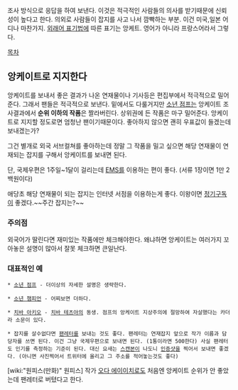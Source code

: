 조사 방식으로 응답을 하여 보낸다. 이것은 적극적인 사람들의 의사를 받기때문에 신뢰성이 높다고 한다.  의외로 사람들이 잡지를 사고 나서 깜빡하는 부분. 이건 미국,일본 어디나 마찬가지. [[외래어 표기법]]에 따른 표기는 앙케트. 영어가 아니라 프랑스어라서 그렇다.

[[목차]]

== 앙케이트로 지지한다 ==

앙케이트를 보내서 좋은 결과가 나온 연재물이나 기사등은 편집부에서 적극적으로 밀어준다. 그래서 팬들은 적극적으로 보낸다. 밑에서도 다룰거지만 [[소년 점프]]는 앙케이트 조사결과에서 '''순위 이하의 작품'''은 짤라버린다. 상위권에 든 작품은 마구 밀어준다. 앙케이트로 지지할 정도로면 엄청난 팬이기때문이다. 좋아하지 않으면 괜히 우표값이 들겠는데 보내겠는가? 

그건 별개로 외국 서브컬쳐를 좋아하는데 정말 그 작품을 밀고 싶으면 해당 연재물이 연재되는 잡지를 구해서 앙케이트를 보내면 된다.

단, 국제우편은 1주일~1달이 걸리는데 [[EMS]]를 이용하는 편이 좋다. (서류 1장이면 1만 2백원이다)

애당초 해당 연재물이 되는 잡지는 인터넷 서점을 이용하는게 좋다. 이왕이면 [[정기구독]]이 좋겠다.~~주간 잡지는?~~

=== 주의점 ===

외국어가 딸린다면 재미있는 작품에만 체크해야한다. 왜냐하면 앙케이트는 여러가지 꼬아놓은 설명이 많아서 잘못 체크하면 큰일난다.

=== 대표적인 예 ===

 * [[소년 점프]] - 더이상의 자세한 설명은 생략한다.

 * [[소년 챔피언]] - 어찌보면 더하다.

 * [[치바 아키오]] - [[치바 테츠야]]의 동생. 점프의 앙케이트 지상주의에 절망하여 자살했다는 카더라 소문이 있다. 

 * 잡지를 살수없다면 [[팬레터]]를 보내는 것도 좋다. 팬레터는 연재잡지 앞으로 작가 이름과 담당자를 쓰면 된다. 이건 그냥 국제우편으로 보내면 된다. (1통이라면 500한다) 사실 팬레터도 인기를 측정하는 기준이 된다. 대신 요새는 [[스캔본]]이 나도니 [[인증샷]]을 찍어서 보내면 좋겠다. (아니면 사진찍어서 트위터에 올리고 그 주소를 적어놓는것도 좋다)

[wiki:"원피스(만화)" 원피스] 작가 [[오다 에이이치로]]도 처음엔 앙케이트 순위가 안 좋았는데 팬레터로 버텼다고 한다. 
